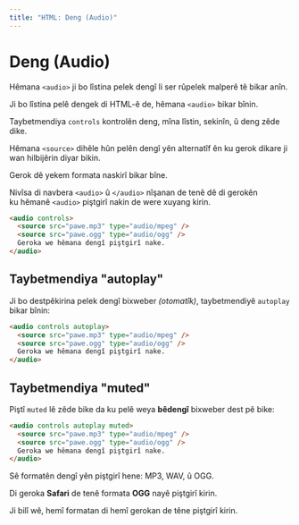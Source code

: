 ```yaml
---
title: "HTML: Deng (Audio)"
---
```


# **Deng (Audio)**

Hêmana `<audio>` ji bo lîstina pelek dengî li ser rûpelek malperê tê bikar anîn.

Ji bo lîstina pelê dengek di HTML-ê de, hêmana `<audio>` bikar bînin.

Taybetmendiya `controls` kontrolên deng, mîna lîstin, sekinîn, û deng zêde dike.

Hêmana `<source>` dihêle hûn pelên dengî yên alternatîf ên ku gerok dikare ji wan hilbijêrin diyar bikin.

Gerok dê yekem formata naskirî bikar bîne.

Nivîsa di navbera `<audio>` û `</audio>` nîşanan de tenê dê di gerokên ku hêmanê `<audio>` piştgirî nakin de were xuyang kirin.

```html copy showLineNumbers
<audio controls>
  <source src="pawe.mp3" type="audio/mpeg" />
  <source src="pawe.ogg" type="audio/ogg" />
  Geroka we hêmana dengî piştgirî nake.
</audio>
```

## **Taybetmendiya "autoplay"**

Ji bo destpêkirina pelek dengî bixweber _(otomatîk)_, taybetmendiyê `autoplay` bikar bînin:

```html copy showLineNumbers
<audio controls autoplay>
  <source src="pawe.mp3" type="audio/mpeg" />
  <source src="pawe.ogg" type="audio/ogg" />
  Geroka we hêmana dengî piştgirî nake.
</audio>
```

## **Taybetmendiya "muted"**

Piştî `muted` lê zêde bike da ku pelê weya **bêdengî** bixweber dest pê bike:

```html copy showLineNumbers
<audio controls autoplay muted>
  <source src="pawe.mp3" type="audio/mpeg" />
  <source src="pawe.ogg" type="audio/ogg" />
  Geroka we hêmana dengî piştgirî nake.
</audio>
```

Sê formatên dengî yên piştgirî hene: MP3, WAV, û OGG.

Di geroka **Safari** de tenê formata **OGG** nayê piştgirî kirin.

Ji bilî wê, hemî formatan di hemî gerokan de têne piştgirî kirin.

